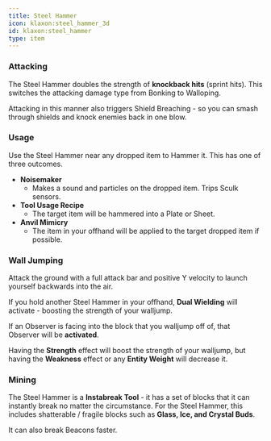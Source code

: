 ```yaml
---
title: Steel Hammer
icon: klaxon:steel_hammer_3d
id: klaxon:steel_hammer
type: item
---
```


### **Attacking**

The Steel Hammer doubles the strength of **knockback hits** (sprint hits). This switches the attacking damage type from Bonking to Walloping.

Attacking in this manner also triggers Shield Breaching - so you can smash through shields and knock enemies back in one blow.

### **Usage**

Use the Steel Hammer near any dropped item to Hammer it. This has one of three outcomes.

- **Noisemaker**
    - Makes a sound and particles on the dropped item. Trips Sculk sensors.
- **Tool Usage Recipe**
    - The target item will be hammered into a Plate or Sheet.
- **Anvil Mimicry**
    - The item in your offhand will be applied to the target dropped item if possible.

### **Wall Jumping**

Attack the ground with a full attack bar and positive Y velocity to launch yourself backwards into the air.

If you hold another Steel Hammer in your offhand, **Dual Wielding** will activate - boosting the strength of your walljump.

If an Observer is facing into the block that you walljump off of, that Observer will be **activated**.

Having the **Strength** effect will boost the strength of your walljump, but having the **Weakness** effect or any **Entity Weight** will decrease it.

### **Mining**

The Steel Hammer is a **Instabreak Tool** - it has a set of blocks that it can instantly break no matter the circumstance. For the Steel Hammer, this includes shatterable / fragile blocks such as **Glass, Ice, and Crystal Buds**.

It can also break Beacons faster.